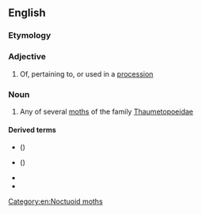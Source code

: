 ==English==
{{rfi|en}}
{{wikipedia|Thaumetopoeidae}}
{{wikispecies|Thaumetopoea}}

===Etymology===
{{suffix|en|procession|ary}}

===Adjective===
{{en-adj}}

# Of, pertaining to, or used in a [[procession]]

===Noun===
{{en-noun|processionaries}}

# Any of several [[moth]]s of the family [[Thaumetopoeidae]]

====Derived terms====
* {{vern|oak processionary}} ({{taxlink|Thaumetopoea processionea|species|ver=200603}})
* {{vern|pine processionary}} ({{taxlink|Thaumetopoea pityocampa|species|ver=200603}})
* {{l|en|processionary caterpillar}}
* {{vern|processionary moth}}

[[Category:en:Noctuoid moths]]